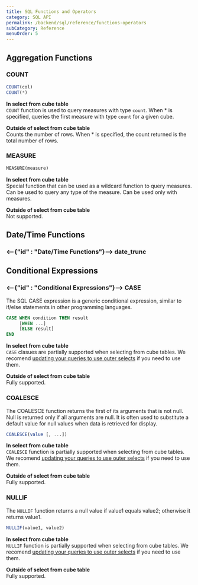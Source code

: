 ```yaml
---
title: SQL Functions and Operators
category: SQL API
permalink: /backend/sql/reference/functions-operators
subCategory: Reference
menuOrder: 5
---
```


## Aggregation Functions

### COUNT

```sql
COUNT(col)
COUNT(*)
```

**In select from cube table**   
`COUNT` function is used to query measures with type `count`.
When * is specified, queries the first measure with type `count` for a given cube.


**Outside of select from cube table**    
Counts the number of rows.
When * is specified, the count returned is the total number of rows.


### MEASURE

```sql
MEASURE(measure)
```

**In select from cube table**   
Special function that can be used as a wildcard function to query measures. Can be used to query any type of the measure.
Can be used only with measures.

**Outside of select from cube table**    
Not supported.

## Date/Time Functions

### <--{"id" : "Date/Time Functions"}--> date_trunc


## Conditional Expressions

### <--{"id" : "Conditional Expressions"}--> CASE

The SQL CASE expression is a generic conditional expression, similar to if/else statements in other programming languages. 

```sql
CASE WHEN condition THEN result
     [WHEN ...]
     [ELSE result]
END
```

**In select from cube table**    
`CASE` clasues are partially supported when selecting from cube tables. We recomend [updating your queries to use outer selects](/backend/sql#querying-fundamentals) if you need to use them. 

**Outside of select from cube table**    
Fully supported.

### COALESCE

The COALESCE function returns the first of its arguments that is not null. Null is returned only if all arguments are null. 
It is often used to substitute a default value for null values when data is retrieved for display.

```sql
COALESCE(value [, ...])
```

**In select from cube table**    
`COALESCE` function is partially supported when selecting from cube tables. We recomend [updating your queries to use outer selects](/backend/sql#querying-fundamentals) if you need to use them. 

**Outside of select from cube table**    
Fully supported.

### NULLIF

The `NULLIF` function returns a null value if value1 equals value2; otherwise it returns value1. 

```sql
NULLIF(value1, value2)
```

**In select from cube table**    
`NULLIF` function is partially supported when selecting from cube tables. We recomend [updating your queries to use outer selects](/backend/sql#querying-fundamentals) if you need to use them. 

**Outside of select from cube table**    
Fully supported.